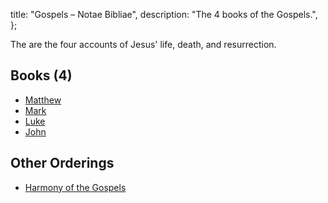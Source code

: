   title: "Gospels – Notae Bibliae",
  description: "The 4 books of the Gospels.",
};

<Initial text="Gospels"/>

The <Definition lang="greek" anchor="euangelion" text="Gospels"/> are the four accounts of Jesus' life, death, and resurrection.

## Books (4)

* [Matthew](/bible/new-testament/gospels/matthew)
* [Mark](/bible/new-testament/gospels/mark)
* [Luke](/bible/new-testament/gospels/luke)
* [John](/bible/new-testament/gospels/john)

## Other Orderings

* [Harmony of the Gospels](/bible/new-testament/gospels/harmony)
